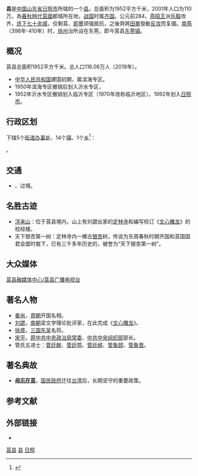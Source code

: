 {{Infobox China County
| county = 莒县
| usedname = 
| nameorigin = 
| Photo = Fulai_mountain.jpg
| Photoname = 定林寺的银杏树
| map = ChinaRizhaoJu.png
| map_caption = 莒县在日照市的位置
| Pinyin = Jǔ Xiàn
| Belong = [[山东省|山东省]][[日照市|日照市]]
| Types = [[县|县]]
| admincode = 
| founded = 
| seat = 
| officerTitle = 
| officer = 
| officerTitle2 = 
| officer2 = 
| division = 20
| town = 15
| township = 1
| subdistrict = 4
| dialect = 冀鲁官话
| post code = 276500
| phone code = 633
| coordinate = 
| area = 1952
| area land = 
| area water = 
| census yr = 2001
| pop = 110万人
| density =  
| GDP = 385亿 <ref>{{cite web|url=http://www.juxian.gov.cn/art/2021/1/16/art_34575_10286911.html|title=莒县十八届人大六次会议开幕|date=2021-01-16|publisher=莒县政府办公室|language=zh-hans|access-date=2021-01-16}}</ref>
| GDP_as_of = 2020
| GDPPC = 
| carlicense = 
| web = www.juxian.gov.cn
| web_title = 莒县人民政府
}}

'''{{ruby|莒|-{zh-cn:jǔ;zh-hk:geoi2;zh-tw:ㄐㄩˇ}-}}县'''是[[中国|中国]][[山东省|山东省]][[日照市|日照市]]所辖的一个[[县|县]]。总面积为1952平方千米，2001年人口为110万。為[[春秋時代|春秋時代]][[莒國|莒國]]都城所在地，[[战国|战国]]时属[[齐国|齐国]]。公元前284，[[燕昭王|燕昭王]]派[[乐毅|乐毅]]攻齐，[[濟西之戰|连下七十余城]]，仅剩莒、[[即墨|即墨]]顽强抵抗，之後齊將[[田單|田單]]發動[[即墨之戰|反攻]]而复國。[[南燕_(十六国)|南燕]]（398年-410年）时，[[徐州|徐州]]治所设在东莞，即今莒县[[东莞镇|东莞镇]]。

==概况==
莒县总面积1952平方千米。总人口116.06万人（2019年）。
*[[中华人民共和国|中华人民共和国]]建国初期，属滨海专区。
*1950年滨海专区撤销后划入沂水专区，
*1952年沂水专区撤销划入临沂专区（1970年改称临沂地区）。1992年划入[[日照市|日照市]]。

== 行政区划 ==
{{PAGENAMEBASE}}下辖5个[[街道办事处|街道办事处]]、14个[[行政建制镇|镇]]、1个[[乡_(中华人民共和国)|乡]]<ref>{{PRC admin/ref sgc|37/11/22}}</ref>：

{{PRC admin/children|37/11/22}}。

== 交通 ==
* {{中国国道名|206}}、{{中国国道名|342}}过境。

==名胜古迹==
*[[浮来山|浮来山]]：位于莒县境内，山上有刘勰出家的[[定林寺_(莒县)|定林寺]]和编写校订《[[文心雕龙|文心雕龙]]》的校经楼。
*天下银杏第一树：定林寺内一棵古[[银杏|银杏]]树，传说为东周春秋时期齐国和莒国国君会盟时栽下，已有三千多年历史的，被誉为“天下银杏第一树”。

== 大众媒体 ==
[[莒县融媒体中心|莒县融媒体中心/莒县广播电视台]]

==著名人物==
*[[姜尚|姜尚]]，[[周朝|周朝]]开国名相。
*[[刘勰|刘勰]]，[[南朝|南朝]]梁文学理论批评家，在此完成《[[文心雕龙|文心雕龙]]》。
*[[徐盛|徐盛]]，[[三国|三国]][[孙吴|东吴]]名将。
*[[宋平|宋平]]，[[中共中央政治局常委|原中共中央政治局常委]]、[[中共中央组织部|中共中央组织部]]部长。
*管氏五进士：[[管廷献|管廷献]]、[[管廷鹗|管廷鹗]]、[[管廷纲|管廷纲]]、[[管象颐|管象颐]]、[[管象晋|管象晋]]。

==著名典故==
*'''[[毋忘在莒|毋忘在莒]]'''，[[国民政府|国民政府]]迁往[[台湾|台湾]]后，长期坚守的重要政策。

== 参考文献 ==
{{reflist}}

== 外部链接 ==
* {{Official website|http://www.juxian.gov.cn/|name=莒县人民政府}}

{{莒县行政区划}}
{{日照市行政区划}}
{{山东行政区划}}
{{山东半岛蓝色经济区}}

[[Category:莒县|]]
[[Category:日照区县|县]]
[[Category:山东省县份|日照]]